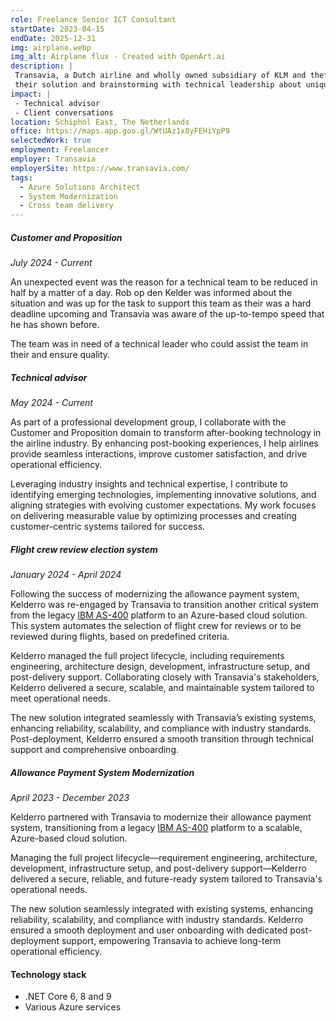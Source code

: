 ```yaml
---
role: Freelance Senior ICT Consultant
startDate: 2023-04-15
endDate: 2025-12-31
img: airplane.webp
img_alt: Airplane flux - Created with OpenArt.ai
description: |
 Transavia, a Dutch airline and wholly owned subsidiary of KLM and thefore part of the Air France-KLM group partners with Kelderro to migrate legacy IBM AS/400 systems to the Azure Cloud, supporting technical teams with
 their solution and brainstorming with technical leadership about unique implementation. Kelderro brings deep expertise in system integration, SDLC, architecture, and Azure Cloud.
impact: |
 - Technical advisor
 - Client conversations
location: Schiphol East, The Netherlands
office: https://maps.app.goo.gl/WtUAz1x8yFEHiYpP9
selectedWork: true
employment: Freelancer
employer: Transavia
employerSite: https://www.transavia.com/
tags:
  - Azure Solutions Architect
  - System Modernization
  - Cross team delivery
---
```


##### Customer and Proposition
*July 2024 - Current*

An unexpected event was the reason for a technical team to be reduced in half by a matter of a day. Rob op den Kelder was informed about the situation and was up for the task to support this team as their was a hard deadline upcoming and Transavia was aware of the up-to-tempo speed that he has shown before.

The team was in need of a technical leader who could assist the team in their and ensure quality.

##### Technical advisor
*May 2024 - Current*

As part of a professional development group, I collaborate with the Customer and Proposition domain to transform after-booking technology in the airline industry. By enhancing post-booking experiences, I help airlines provide seamless interactions, improve customer satisfaction, and drive operational efficiency.

Leveraging industry insights and technical expertise, I contribute to identifying emerging technologies, implementing innovative solutions, and aligning strategies with evolving customer expectations. My work focuses on delivering measurable value by optimizing processes and creating customer-centric systems tailored for success.

##### Flight crew review election system
*January 2024 - April 2024*

Following the success of modernizing the allowance payment system, Kelderro was re-engaged by Transavia to transition another critical system from the legacy [IBM AS-400](https://en.wikipedia.org/wiki/IBM_AS/400) platform to an Azure-based cloud solution. This system automates the selection of flight crew for reviews or to be reviewed during flights, based on predefined criteria.

Kelderro managed the full project lifecycle, including requirements engineering, architecture design, development, infrastructure setup, and post-delivery support. Collaborating closely with Transavia's stakeholders, Kelderro delivered a secure, scalable, and maintainable system tailored to meet operational needs.

The new solution integrated seamlessly with Transavia’s existing systems, enhancing reliability, scalability, and compliance with industry standards. Post-deployment, Kelderro ensured a smooth transition through technical support and comprehensive onboarding.

##### Allowance Payment System Modernization
*April 2023 - December 2023*

Kelderro partnered with Transavia to modernize their allowance payment system, transitioning from a legacy [IBM AS-400](https://en.wikipedia.org/wiki/IBM_AS/400) platform to a scalable, Azure-based cloud solution.

Managing the full project lifecycle—requirement engineering, architecture, development, infrastructure setup, and post-delivery support—Kelderro delivered a secure, reliable, and future-ready system tailored to Transavia's operational needs.

The new solution seamlessly integrated with existing systems, enhancing reliability, scalability, and compliance with industry standards. Kelderro ensured a smooth deployment and user onboarding with dedicated post-deployment support, empowering Transavia to achieve long-term operational efficiency.

#### Technology stack
- .NET Core 6, 8 and 9
- Various Azure services